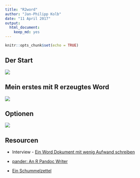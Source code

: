 ```yaml
---
title: "R2word"
author: "Jan-Philipp Kolb"
date: "11 April 2017"
output: 
  html_document: 
    keep_md: yes
---
```


```r
knitr::opts_chunk$set(echo = TRUE)
```

## Der Start

![](figure/r2wordstart.PNG)


## Mein erstes mit R erzeugtes Word

![](figure/meinWord.PNG)

## Optionen

![](figure/RwordOptions.PNG)

## Resourcen

- Interview - [Ein Word Dokument mit wenig Aufwand schreiben](https://www.r-statistics.com/2013/03/write-ms-word-document-using-r-with-as-little-overhead-as-possible/)

- [pander: An R Pandoc Writer](http://rapporter.github.io/pander/)

- [Ein Schummelzettel](https://www.rstudio.com/wp-content/uploads/2015/06/rmarkdown-german.pdf)
